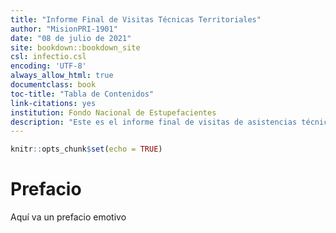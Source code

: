 ```yaml
---
title: "Informe Final de Visitas Técnicas Territoriales"
author: "MisionPRI-1901"
date: "08 de julio de 2021"
site: bookdown::bookdown_site
csl: infectio.csl
encoding: 'UTF-8'
always_allow_html: true
documentclass: book
toc-title: "Tabla de Contenidos"
link-citations: yes
institution: Fondo Nacional de Estupefacientes
description: "Este es el informe final de visitas de asistencias técnicas realizadas por los FRE"
---
```


```r
knitr::opts_chunk$set(echo = TRUE)
```

# Prefacio {-}

Aquí va un prefacio emotivo


